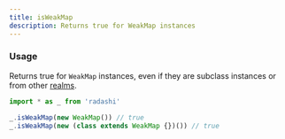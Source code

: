 ```yaml
---
title: isWeakMap
description: Returns true for WeakMap instances
---
```


### Usage

Returns true for `WeakMap` instances, even if they are subclass instances or from
other [realms](https://developer.mozilla.org/en-US/docs/Web/JavaScript/Reference/Operators/instanceof#instanceof_and_multiple_realms).

```ts
import * as _ from 'radashi'

_.isWeakMap(new WeakMap()) // true
_.isWeakMap(new (class extends WeakMap {})()) // true
```
